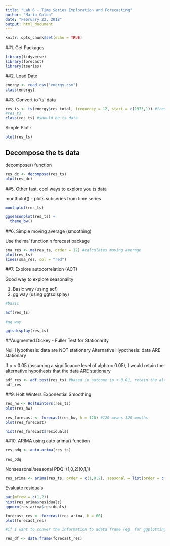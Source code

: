 ```yaml
---
title: "Lab 6 - Time Series Exploration and Forecasting"
author: "Mario Colon"
date: "February 22, 2018"
output: html_document
---
```


```r
knitr::opts_chunk$set(echo = TRUE)
```


##1. Get Packages

```r


library(tidyverse)
library(forecast)
library(tseries)

```

##2. Load Date

```r

energy <- read_csv("energy.csv")
class(energy)

```
 
##3. Convert to 'ts' data

```r

res_ts <- ts(energy$res_total, frequency = 12, start = c(1973,1)) #frequency = 12 means months/year
#res_ts
class(res_ts) #should be ts data

```

Simple Plot :

```r

plot(res_ts)

```

## Decompose the ts data

decompose() function 

```r

res_dc <- decompose(res_ts)
plot(res_dc)

```

##5. Other fast, cool ways to explore you ts data

monthplot() - plots subseries from time series 

```r

monthplot(res_ts)

```

```r

ggseasonplot(res_ts) +
  theme_bw()

```

##6. Simple moving average (smoothing)

Use the'ma' functionin forecast package

```r

sma_res <- ma(res_ts, order = 12) #calculates moving average
plot(res_ts)
lines(sma_res, col = "red")

```

##7. Explore autocorrelation (ACT)

Good way to explore seasonality 

1. Basic way (using acf)
2. gg way (using ggtsdisplay)

```r
#basic

acf(res_ts)

#gg way

ggtsdisplay(res_ts)

```

##Augmented Dickey - Fuller Test for Stationarity 

Null Hypothesis: data are NOT stationary 
Alternative Hypothesis: data ARE stationary 

If p < 0.05 (assuming a significance level of alpha = 0.05), I would retain the alternative hypothesis that the data ARE stationary 

```r

adf_res <- adf.test(res_ts) #based in outcome (p < 0.01, retain the alternative that the data ARE stationary)
adf_res

```

##9. Holt Winters Exponential Smoothing

```r

res_hw <- HoltWinters(res_ts) 
plot(res_hw)

res_forecast <- forecast(res_hw, h = 120) #120 means 120 months 
plot(res_forecast)

hist(res_forecast$residuals)

```

##10. ARIMA using auto.arima() function 

```r

res_pdq <- auto.arima(res_ts)

res_pdq

```

Nonseasonal/seasonal PDQ: (1,0,2)(0,1,1)

```r

res_arima <- arima(res_ts, order = c(1,0,2), seasonal = list(order = c(0,1,1)))

```

Evaluate residuals

```r

par(mfrow = c(1,2))
hist(res_arima$residuals)
qqnorm(res_arima$residuals)

```

```r

forecast_res <- forecast(res_arima, h = 60)
plot(forecast_res)

#if I want to conver the information to adata frame (eg. for ggplotting), then I can do that by : 

res_df <- data.frame(forecast_res)


```

